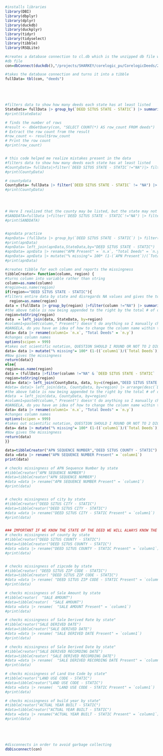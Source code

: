 ````R
#installs libraries
library(DBI)
library(dbplyr)
library(dplyr)
library(duckdb)
library(duckplyr)
library(tidyr)
library(tidyselect)
library(tibble)
library(RSQLite)
````



````R
#creates a database connection to cl.db which is the unzipped db file with deeds as the table
#db file
con=dbConnect(duckdb(),"/projects/SHARKEY/corelogic_pu/CorelogicDeeds/2023Update/cl.db")

#takes the database connection and turns it into a tibble 
fullData= tbl(con, "deeds")





#filters data to show how many deeds each state has at least listed 
StateData= fullData |> group_by(`DEED SITUS STATE - STATIC`) |> summarize(n = n())
#print(StateData)

# finds the number of rows 
#result <- dbGetQuery(con, "SELECT COUNT(*) AS row_count FROM deeds")
# Extract the row count from the result
#row_count <- result$row_count
# Print the row count
#print(row_count)


# this code helped me realize mistakes present in the data 
#filters data to show how many deeds each state has at least listed 
#CountyData= fullData|>filter(`DEED SITUS STATE - STATIC`!="NA")|> filter(`DEED SITUS COUNTY - STATIC`=="SAN DIEGO" & `DEED SITUS STATE - STATIC` != "CA") #|> #filter(`DEED SITUS STATE - STATIC` != "CA" ) 
#print(CountyData)

# countydata 
CountyData= fullData |> filter(`DEED SITUS STATE - STATIC` != "NA") |> group_by(`DEED SITUS COUNTY - STATIC`,`DEED SITUS STATE - STATIC`) |> summarize(n = n())
#print(CountyData)




# Here I realized that the county may be listed, but the state may not be but not the converse as I have seen with previous tests 
#SANDDATA=fullData |>filter(`DEED SITUS STATE - STATIC`!="NA") |> filter(`DEED SITUS COUNTY - STATIC`=="SAN DIEGO") |> summarize(n = n())
#print(SANDDATA)


#apndata practice 
#apnData= (fullData |> group_by(`DEED SITUS STATE - STATIC`) |> filter(`APN SEQUENCE NUMBER`!="NA")|> summarize(n = n()))
#print(apnData)
#apnData= left_join(apnData,StateData,by="DEED SITUS STATE - STATIC")
#apnData= apnData |> rename("APN Present" = `n.x`, "Total Deeds" = `n.y` )
#apnData= apnData |> mutate("% missing"= 100* (1-(`APN Present`)/(`Total Deeds`)))
#print(apnData)

#creates tibble for each column and reports the missingness 
tibbleCreator= function(column, region) {
#turns column into variable rather than string
column=as.name(column)
#region=as.name(region)
if(region=="DEED SITUS STATE - STATIC"){
#filters entire data by state and disregards NA values and gives the total number of deeds per state satisfying the condition
  region=as.name(region)
data = (fullData |> group_by(region) |>filter(column !="NA") |> summarize(n = n()))
#the above table is now being appended to the right by the total # of deeds per state 
region=toString(region)
data  = left_join(data, StateData, by=region)
#column1=paste0(column," Present") doesn't do anything so I manually change the column name outside the function
#@ANGELA, do you have an idea of how to change the column name within the function 
data= data |> rename(column1= `n.x`, "Total Deeds" = `n.y`)
#changes column names 
options(scipen = 999)
#takes out scientific notation, QUESTION SHOULD I ROUND OR NOT TO 2 DIGITS?
data= data |> mutate("% missing"= 100* (1-((`column1`)/(`Total Deeds`)))) 
#Now gives the missingness 
return(data)}
else{
region=as.name(region)
data = (fullData |>filter(column !="NA" & `DEED SITUS STATE - STATIC` != "NA" ) |> group_by(region,`DEED SITUS STATE - STATIC`)  |> summarize(n = n())) 
region=toString(region)       
data= data|> left_join(CountyData, data, by=c(region,"DEED SITUS STATE - STATIC")) 
#data= data|> left_join(data, CountyData, by=region) |> arrange(desc(`DEED SITUS COUNTY - STATIC`))
#the above table is now being appended to the right by the total # of deeds per state 
#data  = left_join(data, CountyData, by=region)
#column1=paste0(column," Present") doesn't do anything so I manually change the column name outside the function
#@ANGELA, do you have an idea of how to change the column name within the function 
data= data |> rename(column1= `n.x`, "Total Deeds" = `n.y`)
#changes column names 
options(scipen = 999)
#takes out scientific notation, QUESTION SHOULD I ROUND OR NOT TO 2 DIGITS?
data= data |> mutate("% missing"= 100* (1-((`column1`)/(`Total Deeds`)))) 
#Now gives the missingness 
return(data)
}}

data=tibbleCreator("APN SEQUENCE NUMBER","DEED SITUS COUNTY - STATIC")
data =data |> rename("APN SEQUENCE NUMBER Present" = `column1`) 
print(data)

# checks missingness of APN Sequence Number by state 
#tibbleCreator("APN SEQUENCE NUMBER")
#data=tibbleCreator("APN SEQUENCE NUMBER")
#data =data |> rename("APN SEQUENCE NUMBER Present" = `column1`) 
#print(data)


# checks missingness of city by state 
#tibbleCreator("DEED SITUS CITY - STATIC")
#data=tibbleCreator("DEED SITUS CITY - STATIC")
#data =data |> rename("DEED SITUS CITY - STATIC Present" = `column1`) 
#print(data)


### IMPORTANT IF WE KNOW THE STATE OF THE DEED WE WILL ALWAYS KNOW THE COUNTY OF THE DEED BUT NOT THE CONVERSE
# checks missingness of county by state 
#tibbleCreator("DEED SITUS COUNTY - STATIC")
#data=tibbleCreator("DEED SITUS COUNTY - STATIC")
#data =data |> rename("DEED SITUS COUNTY - STATIC Present" = `column1`) 
#print(data)


# checks missingness of zipcode by state 
#tibbleCreator( "DEED SITUS ZIP CODE - STATIC")
#data=tibbleCreator( "DEED SITUS ZIP CODE - STATIC")
#data =data |> rename( "DEED SITUS ZIP CODE - STATIC Present" = `column1`) 
#print(data)

# checks missingness of Sale Amount by state 
#tibbleCreator(  "SALE AMOUNT")
#data=tibbleCreator(  "SALE AMOUNT")
#data =data |> rename(  "SALE AMOUNT Present" = `column1`) 
#print(data)

# checks missingness of Sale Derived Rate by state"
#tibbleCreator("SALE DERIVED DATE")
#data=tibbleCreator("SALE DERIVED DATE")
#data =data |> rename( "SALE DERIVED DATE Present" = `column1`) 
#print(data)

# checks missingness of Sale Derived Date by state"
#tibbleCreator("SALE DERIVED RECORDING DATE")
#data=tibbleCreator( "SALE DERIVED RECORDING DATE")
#data =data |> rename(  "SALE DERIVED RECORDING DATE Present" = `column1`) 
#print(data)

# checks missingness of Land Use Code by state"
#tibbleCreator("LAND USE CODE - STATIC")
#data=tibbleCreator("LAND USE CODE - STATIC")
#data =data |> rename(  "LAND USE CODE - STATIC Present" = `column1`) 
#print(data)

# checks missingness of build year by state"
#tibbleCreator("ACTUAL YEAR BUILT - STATIC")
#data=tibbleCreator("ACTUAL YEAR BUILT - STATIC")
#data =data |> rename("ACTUAL YEAR BUILT - STATIC Present" = `column1`) 
#print(data)





#disconnects in order to avoid garbage collecting 
dbDisconnect(con)


````